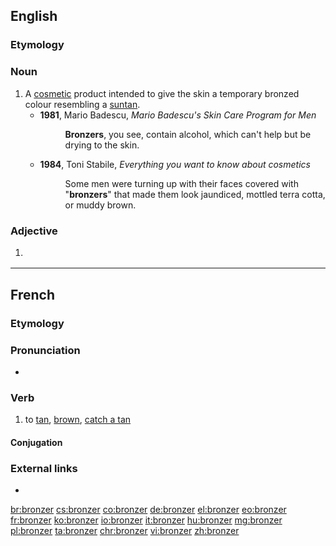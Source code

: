==English==

===Etymology===
{{suffix|bronze|er|lang=en}}

===Noun===
{{en-noun}}

# A [[cosmetic]] product intended to give the skin a temporary bronzed colour resembling a [[suntan]].
#* '''1981''', Mario Badescu, ''Mario Badescu's Skin Care Program for Men''
#*: '''Bronzers''', you see, contain alcohol, which can't help but be drying to the skin.
#* '''1984''', Toni Stabile, ''Everything you want to know about cosmetics''
#*: Some men were turning up with their faces covered with "'''bronzers'''" that made them look jaundiced, mottled terra cotta, or muddy brown.

===Adjective===
{{head|en|adjective comparative form}}

# {{lb|en|rare}} {{en-comparative of|bronze}}
<!--#:''You call that a bronze medal? My ass is '''bronzer''' than that.''-->

----

==French==

===Etymology===
{{suffix|bronze|er|lang=fr}}

===Pronunciation===
* {{IPA|/bʁɔ̃.ze/|lang=fr}}

===Verb===
{{fr-verb}}

# {{lb|fr|transitive|or|reflexive}} to [[tan]], [[brown]], [[catch a tan]]

====Conjugation====
{{fr-conj-auto}}

===External links===
* {{R:TLFi}}

[[br:bronzer]]
[[cs:bronzer]]
[[co:bronzer]]
[[de:bronzer]]
[[el:bronzer]]
[[eo:bronzer]]
[[fr:bronzer]]
[[ko:bronzer]]
[[io:bronzer]]
[[it:bronzer]]
[[hu:bronzer]]
[[mg:bronzer]]
[[pl:bronzer]]
[[ta:bronzer]]
[[chr:bronzer]]
[[vi:bronzer]]
[[zh:bronzer]]
